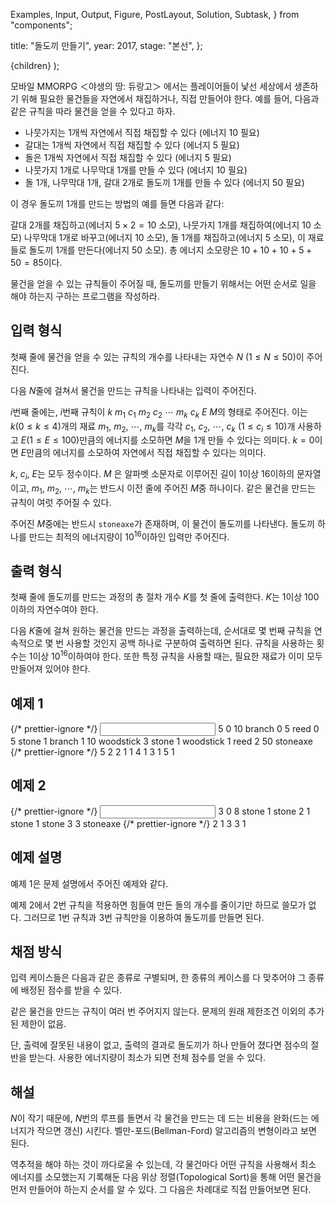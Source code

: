   Examples,
  Input,
  Output,
  Figure,
  PostLayout,
  Solution,
  Subtask,
} from "components";

  title: "돌도끼 만들기",
  year: 2017,
  stage: "본선",
};

  <PostLayout meta={meta}>{children}</PostLayout>
);

모바일 MMORPG ＜야생의 땅: 듀랑고＞ 에서는 플레이어들이 낯선 세상에서 생존하기 위해 필요한 물건들을 자연에서 채집하거나, 직접 만들어야 한다. 예를 들어, 다음과 같은 규칙을 따라 물건을 얻을 수 있다고 하자.

- 나뭇가지는 $1$개씩 자연에서 직접 채집할 수 있다 (에너지 $10$ 필요)
- 갈대는 $1$개씩 자연에서 직접 채집할 수 있다 (에너지 $5$ 필요)
- 돌은 $1$개씩 자연에서 직접 채집할 수 있다 (에너지 $5$ 필요)
- 나뭇가지 $1$개로 나무막대 $1$개를 만들 수 있다 (에너지 $10$ 필요)
- 돌 $1$개, 나무막대 $1$개, 갈대 $2$개로 돌도끼 $1$개를 만들 수 있다 (에너지 $50$ 필요)

이 경우 돌도끼 $1$개를 만드는 방법의 예를 들면 다음과 같다:

갈대 $2$개를 채집하고(에너지 $5 \times 2 = 10$ 소모), 나뭇가지 $1$개를 채집하여(에너지 $10$ 소모) 나무막대 $1$개로 바꾸고(에너지 $10$ 소모), 돌 $1$개를 채집하고(에너지 $5$ 소모), 이 재료들로 돌도끼 $1$개를 만든다(에너지 $50$ 소모). 총 에너지 소모량은 $10 + 10 + 10 + 5 + 50 = 85$이다.

물건을 얻을 수 있는 규칙들이 주어질 때, 돌도끼를 만들기 위해서는 어떤 순서로 일을 해야 하는지 구하는 프로그램을 작성하라.

## 입력 형식

첫째 줄에 물건을 얻을 수 있는 규칙의 개수를 나타내는 자연수 $N$ ($1 \le N \le 50$)이 주어진다.

다음 $N$줄에 걸쳐서 물건을 만드는 규칙을 나타내는 입력이 주어진다.

$i$번째 줄에는, $i$번째 규칙이 $k$ $m_1$ $c_1$ $m_2$ $c_2$ $\cdots$ $m_k$ $c_k$ $E$ $M$의 형태로 주어진다. 이는 $k$($0 \le k \le 4$)개의 재료 $m_1$, $m_2$, $\cdots$, $m_k$를 각각 $c_1$, $c_2$, $\cdots$, $c_k$ ($1 \le c_i \le 10$)개 사용하고 $E$($1 \le E \le 100$)만큼의 에너지를 소모하면 $M$을 $1$개 만들 수 있다는 의미다. $k = 0$이면 $E$만큼의 에너지를 소모하여 자연에서 직접 채집할 수 있다는 의미다.

$k$, $c_i$, $E$는 모두 정수이다. $M$ 은 알파벳 소문자로 이루어진 길이 $1$이상 $16$이하의 문자열이고, $m_1$, $m_2$, $\cdots$, $m_k$는 반드시 이전 줄에 주어진 $M$중 하나이다. 같은 물건을 만드는 규칙이 여럿 주어질 수 있다.

주어진 $M$중에는 반드시 `stoneaxe`가 존재하며, 이 물건이 돌도끼를 나타낸다. 돌도끼 하나를 만드는 최적의 에너지량이 $10^{16}$이하인 입력만 주어진다.

## 출력 형식

첫째 줄에 돌도끼를 만드는 과정의 총 절차 개수 $K$를 첫 줄에 출력한다. $K$는 $1$이상 $100$이하의 자연수여야 한다.

다음 $K$줄에 걸쳐 원하는 물건을 만드는 과정을 출력하는데, 순서대로 몇 번째 규칙을 연속적으로 몇 번 사용할 것인지 공백 하나로 구분하여 출력하면 된다. 규칙을 사용하는 횟수는 $1$이상 $10^{16}$이하여야 한다. 또한 특정 규칙을 사용할 때는, 필요한 재료가 이미 모두 만들어져 있어야 한다.

## 예제 1

<Examples>
  {/* prettier-ignore */}
  <Input>
5
0 10 branch
0 5 reed
0 5 stone
1 branch 1 10 woodstick
3 stone 1 woodstick 1 reed 2 50 stoneaxe
  </Input>
  {/* prettier-ignore */}
  <Output>
5
2 2
1 1
4 1
3 1
5 1
  </Output>
</Examples>

## 예제 2

<Examples>
  {/* prettier-ignore */}
  <Input>
3
0 8 stone
1 stone 2 1 stone
1 stone 3 3 stoneaxe
  </Input>
  {/* prettier-ignore */}
  <Output>
2
1 3
3 1
  </Output>
</Examples>

## 예제 설명

예제 1은 문제 설명에서 주어진 예제와 같다.

예제 2에서 2번 규칙을 적용하면 힘들여 만든 돌의 개수를 줄이기만 하므로 쓸모가 없다. 그러므로 1번 규칙과 3번 규칙만을 이용하여 돌도끼를 만들면 된다.

## 채점 방식

입력 케이스들은 다음과 같은 종류로 구별되며, 한 종류의 케이스를 다 맞추어야 그 종류에 배정된 점수를 받을 수 있다.

<Subtask index={1} score={23}>
  같은 물건을 만드는 규칙이 여러 번 주어지지 않는다.
</Subtask>
<Subtask index={2} score={77}>
  문제의 원래 제한조건 이외의 추가된 제한이 없음.
</Subtask>

단, 출력에 잘못된 내용이 없고, 출력의 결과로 돌도끼가 하나 만들어 졌다면 점수의 절반을 받는다. 사용한 에너지량이 최소가 되면 전체 점수를 얻을 수 있다.

## 해설

<Solution>

$N$이 작기 때문에, $N$번의 루프를 돌면서 각 물건을 만드는 데 드는 비용을 완화(드는 에너지가 작으면 갱신) 시킨다. 벨만-포드(Bellman-Ford) 알고리즘의 변형이라고 보면 된다.

역추적을 해야 하는 것이 까다로울 수 있는데, 각 물건마다 어떤 규칙을 사용해서 최소 에너지를 소모했는지 기록해둔 다음 위상 정렬(Topological Sort)을 통해 어떤 물건을 먼저 만들어야 하는지 순서를 알 수 있다. 그 다음은 차례대로 직접 만들어보면 된다.

</Solution>
